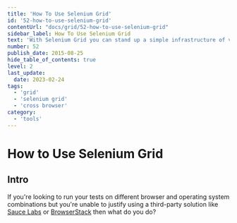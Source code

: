 ```yaml
---
title: 'How To Use Selenium Grid'
id: '52-how-to-use-selenium-grid'
contentUrl: "docs/grid/52-how-to-use-selenium-grid"
sidebar_label: How To Use Selenium Grid
text: 'With Selenium Grid you can stand up a simple infrastructure of various browsers on different operating systems to not only distribute test load, but also give you a diversity of browsers to work with.'
number: 52
publish_date: 2015-08-25
hide_table_of_contents: true
level: 2
last_update:
  date: 2023-02-24
tags:
  - 'grid'
  - 'selenium grid'
  - 'cross browser'
category:
  - 'tools'
---
```


# How to Use Selenium Grid

## Intro

If you're looking to run your tests on different browser and operating system combinations but you're unable to justify using
a third-party solution like [Sauce Labs](https://saucelabs.com/) or [BrowserStack](http://www.browserstack.com/) then what
do you do?


<DropdownMarkdown folderName='52-grid' />
